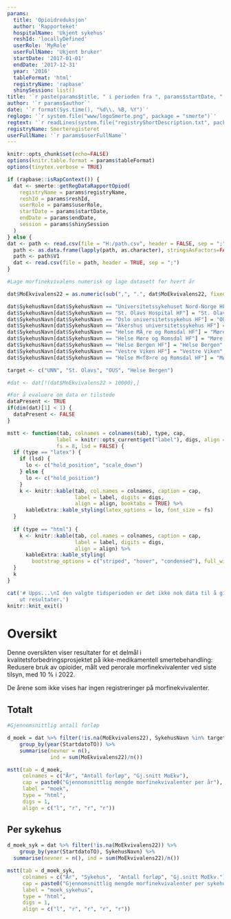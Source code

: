 ```yaml
---
params:
  title: 'Opioidreduksjon'
  author: 'Rapporteket'
  hospitalName: 'Ukjent sykehus'
  reshId: 'locallyDefined'
  userRole: 'MyRole'
  userFullName: 'Ukjent bruker'
  startDate: '2017-01-01'
  endDate: '2017-12-31'
  year: '2016'
  tableFormat: 'html'
  registryName: 'rapbase'
  shinySession: list()
title: '`r paste(params$title, " i perioden fra ", params$startDate, " til ", params$endDate)`'
author: '`r params$author`'
date: '`r format(Sys.time(), "%d\\. %B, %Y")`'
reglogo: '`r system.file("www/logoSmerte.png", package = "smerte")`'
regtext: '`r readLines(system.file("registryShortDescription.txt", package = "smerte"))`'
registryName: Smerteregisteret
userFullName: '`r params$userFullName`'
---
```

```r
knitr::opts_chunk$set(echo=FALSE)
options(knitr.table.format = params$tableFormat)
options(tinytex.verbose = TRUE)
```

```r
if (rapbase::isRapContext()) {
  dat <- smerte::getRegDataRapportOpiod(
    registryName = params$registryName,
    reshId = params$reshId,
    userRole = params$userRole,
    startDate = params$startDate,
    endDate = params$endDate,
    session = params$shinySession
  )
} else {
dat <- path <- read.csv(file = "H:/path.csv", header = FALSE, sep = ";")
  path <- as.data.frame(lapply(path, as.character), stringsAsFactors=FALSE)
  path <- path$V1
  dat <- read.csv(file = path, header = TRUE, sep = ";")
}
```

```r
#Lage morfinekvivalens numerisk og lage datasett for hvert år

dat$MoEkvivalens22 = as.numeric(sub(",", ".", dat$MoEkvivalens22, fixed = TRUE))

dat$SykehusNavn[dat$SykehusNavn == "Universitetssykehuset Nord-Norge HF"] = "UNN"
dat$SykehusNavn[dat$SykehusNavn == "St. Olavs Hospital HF"] = "St. Olavs"
dat$SykehusNavn[dat$SykehusNavn == "Oslo universitetssykehus HF"] = "OUS"
dat$SykehusNavn[dat$SykehusNavn == "Akershus universitetssykehus HF"] = "Ahus"
dat$SykehusNavn[dat$SykehusNavn == "Helse MÃ¸re og Romsdal HF"] = "Møre og Romsdal"
dat$SykehusNavn[dat$SykehusNavn == "Helse Møre og Romsdal HF"] = "Møre og Romsdal"
dat$SykehusNavn[dat$SykehusNavn == "Helse Bergen HF"] = "Helse Bergen"
dat$SykehusNavn[dat$SykehusNavn == "Vestre Viken HF"] = "Vestre Viken"
dat$SykehusNavn[dat$SykehusNavn == "Helse M<f8>re og Romsdal HF"] = "Møre og Romsdal"

target <- c("UNN", "St. Olavs", "OUS", "Helse Bergen")

#dat <- dat[!(dat$MoEkvivalens22 > 10000),]

#For å evaluere om data er tilstede
dataPresent <- TRUE
if(dim(dat)[1] < 1) {
  dataPresent <- FALSE
}

```

```r
mstt <- function(tab, colnames = colnames(tab), type, cap,
                label = knitr::opts_current$get("label"), digs, align = NULL,
                fs = 8, lsd = FALSE) {
  if (type == "latex") {
    if (lsd) {
      lo <- c("hold_position", "scale_down")
    } else {
      lo <- c("hold_position")
    }
    k <- knitr::kable(tab, col.names = colnames, caption = cap,
                      label = label, digits = digs,
                      align = align, booktabs = TRUE) %>% 
      kableExtra::kable_styling(latex_options = lo, font_size = fs)
  }
  
  if (type == "html") {
    k <- knitr::kable(tab, col.names = colnames, caption = cap,
                      label = label, digits = digs,
                      align = align) %>% 
      kableExtra::kable_styling(
        bootstrap_options = c("striped", "hover", "condensed"), full_width = F)
  }
  k
}
```

```r
cat('# Upps...\nI den valgte tidsperioden er det ikke nok data til å gi 
    ut resultater.')
knitr::knit_exit()

```

# Oversikt

Denne oversikten viser resultater for et delmål i kvalitetsforbedringsprosjektet på ikke-medikamentell smertebehandling: Redusere bruk av opioider, målt ved perorale morfinekvivalenter ved siste tilsyn, med 10 % i 2022. 

De årene som ikke vises har ingen registreringer på morfinekvivalenter.

## Totalt

```r
#Gjennomsnittlig antall forløp

d_moek = dat %>% filter(!is.na(MoEkvivalens22), SykehusNavn %in% target) %>%
    group_by(year(StartdatoTO)) %>%
    summarise(nevner = n(),
              ind = sum(MoEkvivalens22)/n())
```

```r

mstt(tab = d_moek,
     colnames = c("År", "Antall forløp", "Gj.snitt MoEkv"),
     cap = paste0("Gjennomsnittlig mengde morfinekvivalenter per år"),
     label = "moek",
     type = "html",
     digs = 1,
     align = c("l", "r", "r", "r"))
```

## Per sykehus
```r

d_moek_syk = dat %>% filter(!is.na(MoEkvivalens22)) %>%
    group_by(year(StartdatoTO), SykehusNavn) %>%
  summarise(nevner = n(), ind = sum(MoEkvivalens22)/n())
```

```r

mstt(tab = d_moek_syk,
     colnames = c("År", "Sykehus",  "Antall forløp", "Gj.snitt MoEkv."),
     cap = paste0("Gjennomsnittlig mengde morfinekvivalenter per sykehus og år"),
     label = "moek_sykehus",
     type = "html",
     digs = 1,
     align = c("l", "r", "r", "r", "r"))

```
